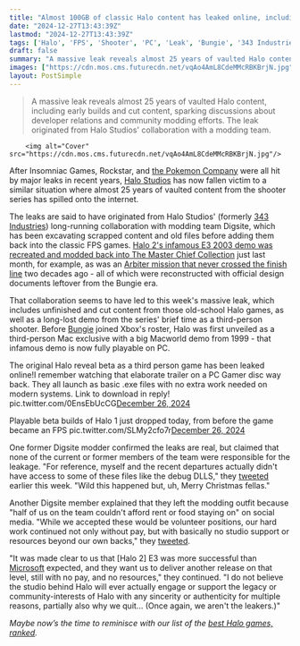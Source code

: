 ```yaml
---
title: "Almost 100GB of classic Halo content has leaked online, including the 1999 demo from when the legendary FPS was in third person"
date: "2024-12-27T13:43:39Z"
lastmod: "2024-12-27T13:43:39Z"
tags: ['Halo', 'FPS', 'Shooter', 'PC', 'Leak', 'Bungie', '343 Industries', 'Microsoft', 'Modding']
draft: false
summary: "A massive leak reveals almost 25 years of vaulted Halo content, including early builds and cut content, sparking discussions about  developer relations and community modding efforts. The leak originated from Halo Studios' collaboration with a modding team."
images: ["https://cdn.mos.cms.futurecdn.net/vqAo4AmL8CdeMMcRBKBrjN.jpg"]
layout: PostSimple
---
```

> A massive leak reveals almost 25 years of vaulted Halo content, including early builds and cut content, sparking discussions about  developer relations and community modding efforts. The leak originated from Halo Studios' collaboration with a modding team.


        <img alt="Cover" src="https://cdn.mos.cms.futurecdn.net/vqAo4AmL8CdeMMcRBKBrjN.jpg"/>
        
After Insomniac Games, Rockstar, and [the Pokemon Company](https://www.gamesradar.com/games/pokemon/huge-game-freak-leak-reveals-pokemon-source-code-unused-designs-switch-2-details-and-unannounced-gen-10-games/) were all hit by major leaks in recent years, [Halo Studios](https://www.gamesradar.com/games/halo/newly-rebranded-halo-studios-kicks-off-the-iconic-fps-series-next-era-with-multiple-games-in-development-chapter-1-bungie-chapter-2-343-industries/) has now fallen victim to a similar situation where almost 25 years of vaulted content from the shooter series has spilled onto the internet. 

The leaks are said to have originated from Halo Studios' (formerly [343 Industries](https://www.gamesradar.com/tag/343-industries/)) long-running collaboration with modding team Digsite, which has been excavating scrapped content and old files before adding them back into the classic FPS games. [Halo 2's infamous E3 2003 demo was recreated and modded back into The Master Chief Collection](https://www.gamesradar.com/games/halo/for-its-20th-anniversary-halo-2s-infamous-e3-2003-demo-that-never-made-it-into-the-final-game-is-coming-to-halo-mcc/) just last month, for example, as was an [Arbiter mission that never crossed the finish line](https://www.gamesradar.com/games/halo/the-halo-2-arbiter-mission-that-bungie-scrapped-21-years-ago-has-been-officially-restored-as-a-playable-master-chief-collection-mod/) two decades ago - all of which were reconstructed with official design documents leftover from the Bungie era.

That collaboration seems to have led to this week's massive leak, which includes unfinished and cut content from those old-school Halo games, as well as a long-lost demo from the series' brief time as a third-person shooter. Before [Bungie](https://www.gamesradar.com/tag/bungie/) joined Xbox's roster, Halo was first unveiled as a third-person Mac exclusive with a big Macworld demo from 1999 - that infamous demo is now fully playable on PC.

The original Halo reveal beta as a third person game has been leaked online!I remember watching that elaborate trailer on a PC Gamer disc way back. They all launch as basic .exe files with no extra work needed on modern systems. Link to download in reply! pic.twitter.com/0EnsEbUcCG[December 26, 2024](https://twitter.com/MannyCalavera12/status/1872392032913965276)

Playable beta builds of Halo 1 just dropped today, from before the game became an FPS pic.twitter.com/SLMy2cfo7r[December 26, 2024](https://twitter.com/VinciusMedeiro6/status/1872372615861637457)

One former Digsite modder confirmed the leaks are real, but claimed that none of the current or former members of the team were responsible for the leakage. "For reference, myself and the recent departures actually didn't have access to some of these files like the debug DLLS," they [tweeted ](https://x.com/DogbrainLudus/status/1872256501982839002)earlier this week. "Wild this happened but, uh, Merry Christmas fellas."

Another Digsite member explained that they left the modding outfit because "half of us on the team couldn't afford rent or food staying on" on social media. "While we accepted these would be volunteer positions, our hard work continued not only without pay, but with basically no studio support or resources beyond our own backs," they [tweeted](https://x.com/neoteaika/status/1872364749528387890). 

"It was made clear to us that [Halo 2] E3 was more successful than [Microsoft](https://www.gamesradar.com/tag/microsoft/) expected, and they want us to deliver another release on that level, still with no pay, and no resources," they continued. "I do not believe the studio behind Halo will ever actually engage or support the legacy or community-interests of Halo with any sincerity or authenticity for multiple reasons, partially also why we quit... (Once again, we aren't the leakers.)"

*Maybe now’s the time to reminisce with our list of the *[<em>best Halo games, ranked</em>](https://www.gamesradar.com/best-halo-games/)*.* 
        